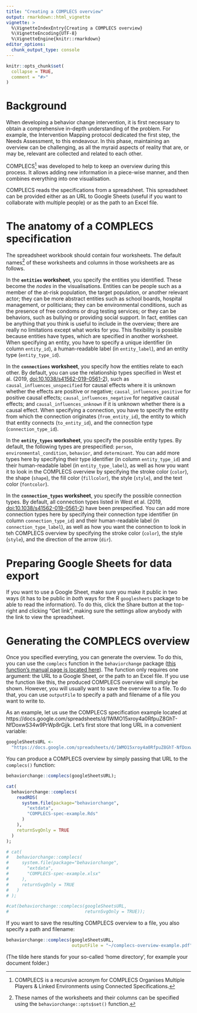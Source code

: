 ---
title: "Creating a COMPLECS overview"
output: rmarkdown::html_vignette
vignette: >
  %\VignetteIndexEntry{Creating a COMPLECS overview}
  %\VignetteEncoding{UTF-8}
  %\VignetteEngine{knitr::rmarkdown}
editor_options: 
  chunk_output_type: console
---

```{r, include = FALSE}
knitr::opts_chunk$set(
  collapse = TRUE,
  comment = "#>"
)
```

# Background

When developing a behavior change intervention, it is first necessary to obtain a comprehensive in-depth understanding of the problem. For example, the Intervention Mapping protocol dedicated the first step, the Needs Assessment, to this endeavour. In this phase, maintaining an overview can be challenging, as all the myraid aspects of reality that are, or may be, relevant are collected and related to each other.

COMPLECS^[COMPLECS is a recursive acronym for COMPLECS Organises Multiple Players & Linked Environments using Connected Specifications.] was developed to help to keep an overview during this process. It allows adding new information in a piece-wise manner, and then combines everything into one visualisation.

COMPLECS reads the specifications from a spreadsheet. This spreadsheet can be provided either as an URL to Google Sheets (useful if you want to collaborate with multiple people) or as the path to an Excel file.

# The anatomy of a COMPLECS specification

The spreadsheet workbook should contain four worksheets. The default names^[These names of the worksheets and their columns can be specified using the `behaviorchange::opts$set()` function.] of these worksheets and columns in those worksheets are as follows.

In the **`entities` worksheet**, you specify the entities you identified. These become the *nodes* in the visualisations. Entities can be people such as a member of the at-risk population, the target population, or another relevant actor; they can be more abstract entities such as school boards, hospital management, or politicians; they can be environmental conditions, such as the presence of free condoms or drug testing services; or they can be behaviors, such as bullying or providing social support. In fact, entities can be anything that you think is useful to include in the overview; there are really no limitations except what works for you. This flexibility is possible because entities have types, which are specified in another worksheet. When specifying an entity, you have to specify a unique identifier (in column `entity_id`), a human-readable label (in `entity_label`), and an entity type (`entity_type_id`).

In the **`connections` worksheet**, you specify how the entities relate to each other. By default, you can use the relationship types specified in West et al. (2019, [doi:10.1038/s41562-019-0561-2](https://doi.org/10.1038/s41562-019-0561-2)), such as `causal_influences_unspecified` for causal effects where it is unknown whether the effects are positive or negative; `causal_influences_positive` for positive causal effects; `causal_influences_negative` for negative causal effects; and `causal_influences_unknown` if it is unknown whether there is a causal effect. When specifying a connection, you have to specify the entity from which the connection originates (`from_entity_id`), the entity to which that entity connects (`to_entity_id`), and the connection type (`connection_type_id`).

In the **`entity_types` worksheet**, you specify the possible entity types. By default, the following types are prespecified: `person`, `environmental_condition`, `behavior`, and `determinant`. You can add more types here by specifying their type identifier (in column `entity_type_id`) and their human-readable label (in `entity_type_label`), as well as how you want it to look in the COMPLECS overview by specifying the stroke color (`color`), the shape (`shape`), the fill color (`fillcolor`), the style (`style`), and the text color (`fontcolor`).

In the **`connection_types` worksheet**, you specify the possible connection types. By default, all connection types listed in West et al. (2019, [doi:10.1038/s41562-019-0561-2](https://doi.org/10.1038/s41562-019-0561-2)) have been prespecified. You can add more connection types here by specifying their connection type identifier (in column `connection_type_id`) and their human-readable label (in `connection_type_label`), as well as how you want the connection to look in teh COMPLECS overview by specifying the stroke color (`color`), the style (`style`), and the direction of the arrow (`dir`).

# Preparing Google Sheets for data export

If you want to use a Google Sheet, make sure you make it public in two ways (it has to be public in *both* ways for the R `googlesheets` package to be able to read the information). To do this, click the Share button at the top-right and clicking "Get link", making sure the settings allow anybody with the link to view the spreadsheet.

# Generating the COMPLECS overview

Once you specified everyting, you can generate the overview. To do this, you can use the `complecs` function in the `behaviorchange` package ([this function's manual page is located here](https://r-packages.gitlab.io/behaviorchange/reference/complecs.html)). The function only requires one argument: the URL to a Google Sheet, or the path to an Excel file. If you use the function like this, the produced COMPLECS overview will simply be shown. However, you will usually want to save the overview to a file. To do that, you can use `outputFile` to specify a path and filename of a file you want to write to.

As an example, let us use the COMPLECS specification example located at https://docs.google.com/spreadsheets/d/1WMO15xroy4a0RfpuZ8GhT-NfDoxwS34w9PrWp8rGjjk. Let's first store that long URL in a convenient variable:

```{r, echo=TRUE}
googleSheetsURL <-
  "https://docs.google.com/spreadsheets/d/1WMO15xroy4a0RfpuZ8GhT-NfDoxwS34w9PrWp8rGjjk";
```

You can produce a COMPLECS overview by simply passing that URL to the `complecs()` function:

```{r, echo=TRUE, message=FALSE, results='hide', eval=FALSE}
behaviorchange::complecs(googleSheetsURL);
```

```{r, echo=FALSE, results='asis', message=FALSE}

cat(
  behaviorchange::complecs(
    readRDS(
      system.file(package="behaviorchange",
        "extdata",
        "COMPLECS-spec-example.Rds"
      )
    ),
    returnSvgOnly = TRUE
  )
);

# cat(
#   behaviorchange::complecs(
#     system.file(package="behaviorchange",
#       "extdata",
#       "COMPLECS-spec-example.xlsx"
#     ),
#     returnSvgOnly = TRUE
#   )
# );

#cat(behaviorchange::complecs(googleSheetsURL,
#                             returnSvgOnly = TRUE));
```

If you want to save the resulting COMPLECS overview to a file, you also specify a path and filename:

```{r, eval=FALSE, echo=TRUE}
behaviorchange::complecs(googleSheetsURL,
                         outputFile = "~/complecs-overview-example.pdf");
```

(The tilde here stands for your so-called 'home directory', for example your document folder.)
